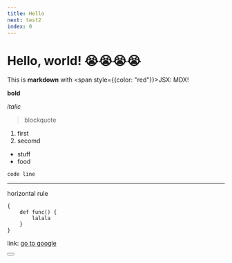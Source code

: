 ```yaml
---
title: Hello
next: test2
index: 0
---
```


# Hello, world! 😭😭😭😭

This is **markdown** with <span style={{color: "red"}}>JSX</span>: MDX!

**bold**

*italic*

> blockquote

1. first
2. secomd

- stuff
- food

`code line`

--- 
horizontal rule

```
{
    def func() {
        lalala
    }
}
```

link: [go to google](https://www.google.com)

<Button text="VERY COOL COMPONENT" />
